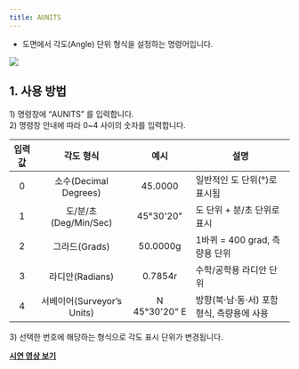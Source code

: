 ```yaml
---
title: AUNITS
---
```



[image1]: ../../../../../assets/images/commands/aunits/image1.png

* 도면에서 각도(Angle) 단위 형식을 설정하는 명령어입니다.

![][image1]

## **1\. 사용 방법**

1\) 명령창에 “AUNITS” 를 입력합니다.  
2\) 명령창 안내에 따라 0\~4 사이의 숫자를 입력합니다.

| 입력값 | 각도 형식 | 예시 | 설명 |
| :---: | :---: | :---: | ----- |
| 0 | 소수(Decimal Degrees) | 45.0000 | 일반적인 도 단위(°)로 표시됨 |
| 1 | 도/분/초 (Deg/Min/Sec) | 45°30'20" | 도 단위 \+ 분/초 단위로 표시 |
| 2 | 그라드(Grads) | 50.0000g | 1바퀴 \= 400 grad, 측량용 단위 |
| 3 | 라디안(Radians) | 0.7854r | 수학/공학용 라디안 단위 |
| 4 | 서베이어(Surveyor’s Units) | N 45°30'20" E | 방향(북·남·동·서) 포함 형식, 측량용에 사용 |

3\) 선택한 번호에 해당하는 형식으로 각도 표시 단위가 변경됩니다.

[**<Icon name="youtube" class="emoji"/> 시연 영상 보기**](https://youtu.be/Px54H7NVtd8)
